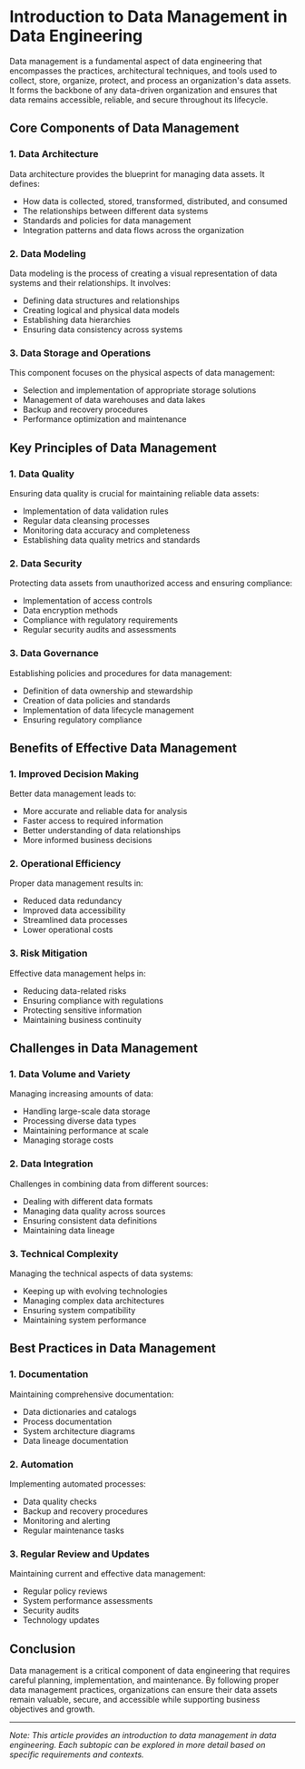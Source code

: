 # Introduction to Data Management in Data Engineering

Data management is a fundamental aspect of data engineering that encompasses the practices, architectural techniques, and tools used to collect, store, organize, protect, and process an organization's data assets. It forms the backbone of any data-driven organization and ensures that data remains accessible, reliable, and secure throughout its lifecycle.

## Core Components of Data Management

### 1. Data Architecture
Data architecture provides the blueprint for managing data assets. It defines:
- How data is collected, stored, transformed, distributed, and consumed
- The relationships between different data systems
- Standards and policies for data management
- Integration patterns and data flows across the organization

### 2. Data Modeling
Data modeling is the process of creating a visual representation of data systems and their relationships. It involves:
- Defining data structures and relationships
- Creating logical and physical data models
- Establishing data hierarchies
- Ensuring data consistency across systems

### 3. Data Storage and Operations
This component focuses on the physical aspects of data management:
- Selection and implementation of appropriate storage solutions
- Management of data warehouses and data lakes
- Backup and recovery procedures
- Performance optimization and maintenance

## Key Principles of Data Management

### 1. Data Quality
Ensuring data quality is crucial for maintaining reliable data assets:
- Implementation of data validation rules
- Regular data cleansing processes
- Monitoring data accuracy and completeness
- Establishing data quality metrics and standards

### 2. Data Security
Protecting data assets from unauthorized access and ensuring compliance:
- Implementation of access controls
- Data encryption methods
- Compliance with regulatory requirements
- Regular security audits and assessments

### 3. Data Governance
Establishing policies and procedures for data management:
- Definition of data ownership and stewardship
- Creation of data policies and standards
- Implementation of data lifecycle management
- Ensuring regulatory compliance

## Benefits of Effective Data Management

### 1. Improved Decision Making
Better data management leads to:
- More accurate and reliable data for analysis
- Faster access to required information
- Better understanding of data relationships
- More informed business decisions

### 2. Operational Efficiency
Proper data management results in:
- Reduced data redundancy
- Improved data accessibility
- Streamlined data processes
- Lower operational costs

### 3. Risk Mitigation
Effective data management helps in:
- Reducing data-related risks
- Ensuring compliance with regulations
- Protecting sensitive information
- Maintaining business continuity

## Challenges in Data Management

### 1. Data Volume and Variety
Managing increasing amounts of data:
- Handling large-scale data storage
- Processing diverse data types
- Maintaining performance at scale
- Managing storage costs

### 2. Data Integration
Challenges in combining data from different sources:
- Dealing with different data formats
- Managing data quality across sources
- Ensuring consistent data definitions
- Maintaining data lineage

### 3. Technical Complexity
Managing the technical aspects of data systems:
- Keeping up with evolving technologies
- Managing complex data architectures
- Ensuring system compatibility
- Maintaining system performance

## Best Practices in Data Management

### 1. Documentation
Maintaining comprehensive documentation:
- Data dictionaries and catalogs
- Process documentation
- System architecture diagrams
- Data lineage documentation

### 2. Automation
Implementing automated processes:
- Data quality checks
- Backup and recovery procedures
- Monitoring and alerting
- Regular maintenance tasks

### 3. Regular Review and Updates
Maintaining current and effective data management:
- Regular policy reviews
- System performance assessments
- Security audits
- Technology updates

## Conclusion

Data management is a critical component of data engineering that requires careful planning, implementation, and maintenance. By following proper data management practices, organizations can ensure their data assets remain valuable, secure, and accessible while supporting business objectives and growth.

---

*Note: This article provides an introduction to data management in data engineering. Each subtopic can be explored in more detail based on specific requirements and contexts.*